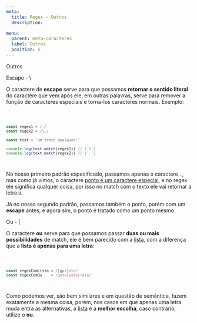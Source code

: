 ```yaml
---
meta:
  title: Regex - Outros
  description:

menu:
  parent: meta-caracteres
  label: Outros
  position: 5
---
```



<Heading>Outros</Heading>

<Heading as="h2">Escape - &#92;</Heading>

O caractere de **escape** serve para que possamos **retornar o sentido literal** do caractere que vem após ele, em outras palavras, serve para remover a função de caracteres especiais e torna-los caracteres normais. Exemplo:

<Code language="js">

```js
const regex1 = /./
const regex2 = /\./

const text = 'Um texto qualquer.'

console.log(text.match(regex1)) // ['U']
console.log(text.match(regex2)) // ['.']
```

</Code>

No nosso primeiro padrão especificado, passamos apenas o caractere `.`, mas como já vimos, o caractere <a href="/docs/representantes#ponto---." target="_blank">ponto é um caractere especial</a>, e no regex ele significa qualquer coisa, por isso no match com o texto ele vai retornar a letra `U`.

Já no nosso segundo padrão, passamos também o ponto, porém com um **escape** antes, e agora sim, o ponto é tratado como um ponto mesmo.

<Heading as="h2">Ou - &#x7C;</Heading>

O caractere **ou** serve para que possamos passar **duas ou mais possibilidades** de match, ele é bem parecido com a <a href="/docs/representantes#listas---[...]" target="_blank">lista</a>, com a diferença que a **lista é apenas para uma letra**:

<Code language="js">

```js
const regexComLista = /[gpr]ato/
const regexComOu    = /gato|pato|rato/
```

</Code>

Como podemos ver, são bem similares e em questão de semântica, fazem exatamente a mesma coisa, porém, nos casos em que apenas uma letra muda entra as alternativas, a <a href="/docs/representantes#listas---[...]" target="_blank">lista</a> é a **melhor escolha**, caso contrario, utilize o **ou**.

<!-- <Heading as="h2">Grupo - ()</Heading> -->
